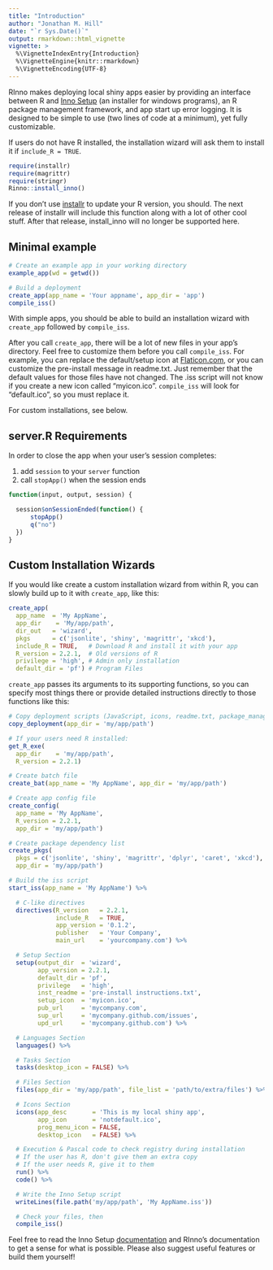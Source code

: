 ```yaml
---
title: "Introduction"
author: "Jonathan M. Hill"
date: "`r Sys.Date()`"
output: rmarkdown::html_vignette
vignette: >
  %\VignetteIndexEntry{Introduction}
  %\VignetteEngine{knitr::rmarkdown}
  %\VignetteEncoding{UTF-8}
---
```


RInno makes deploying local shiny apps easier by providing an interface between R and [Inno Setup](http://www.jrsoftware.org/isinfo.php) (an installer for windows programs), an R package management framework, and app start up error logging. It is designed to be simple to use (two lines of code at a minimum), yet fully customizable.

If users do not have R installed, the installation wizard will ask them to install it if `include_R = TRUE`.

```R
require(installr)
require(magrittr)
require(stringr)
Rinno::install_inno()
```

If you don't use [installr](https://github.com/talgalili/installr) to update your R version, you should. The next release of installr will include this function along with a lot of other cool stuff. After that release, install_inno will no longer be supported here.

## Minimal example
```R
# Create an example app in your working directory
example_app(wd = getwd())

# Build a deployment
create_app(app_name = 'Your appname', app_dir = 'app')
compile_iss()
```

With simple apps, you should be able to build an installation wizard with `create_app` followed by `compile_iss`. 

After you call `create_app`, there will be a lot of new files in your app's directory.  Feel free to customize them before you call `compile_iss`.  For example, you can replace the default/setup icon at [Flaticon.com](http://www.flaticon.com/), or you can customize the pre-install message in readme.txt. Just remember that the default values for those files have not changed. The .iss script will not know if you create a new icon called "myicon.ico". `compile_iss` will look for "default.ico", so you must replace it.

For custom installations, see below.


## server.R Requirements

In order to close the app when your user's session completes:

1. add `session` to your `server` function
2. call `stopApp()` when the session ends 

```R
function(input, output, session) {

  session$onSessionEnded(function() {
      stopApp()
      q("no")
  })
}
```

## Custom Installation Wizards

If you would like create a custom installation wizard from within R, you can slowly build up to it with `create_app`, like this:

```R
create_app(
  app_name  = 'My AppName', 
  app_dir    = 'My/app/path',
  dir_out   = 'wizard',
  pkgs      = c('jsonlite', 'shiny', 'magrittr', 'xkcd'),
  include_R = TRUE,   # Download R and install it with your app
  R_version = 2.2.1,  # Old versions of R
  privilege = 'high', # Admin only installation
  default_dir = 'pf') # Program Files
```

`create_app` passes its arguments to its supporting functions, so you can specify most things there or provide detailed instructions directly to those functions like this:

```R
# Copy deployment scripts (JavaScript, icons, readme.txt, package_manager.R, app.R)
copy_deployment(app_dir = 'my/app/path')

# If your users need R installed:
get_R_exe(
  app_dir    = 'my/app/path', 
  R_version = 2.2.1)

# Create batch file
create_bat(app_name = 'My AppName', app_dir = 'my/app/path')

# Create app config file
create_config(
  app_name = 'My AppName', 
  R_version = 2.2.1, 
  app_dir = 'my/app/path')

# Create package dependency list
create_pkgs(
  pkgs = c('jsonlite', 'shiny', 'magrittr', 'dplyr', 'caret', 'xkcd'), 
  app_dir = 'my/app/path')

# Build the iss script
start_iss(app_name = 'My AppName') %>%

  # C-like directives
  directives(R_version   = 2.2.1, 
             include_R   = TRUE, 
             app_version = '0.1.2',
             publisher   = 'Your Company', 
             main_url    = 'yourcompany.com') %>%

  # Setup Section
  setup(output_dir  = 'wizard', 
        app_version = 2.2.1,
        default_dir = 'pf', 
        privilege   = 'high',
        inst_readme = 'pre-install instructions.txt', 
        setup_icon  = 'myicon.ico',
        pub_url     = 'mycompany.com', 
        sup_url     = 'mycompany.github.com/issues',
        upd_url     = 'mycompany.github.com') %>%

  # Languages Section
  languages() %>%

  # Tasks Section
  tasks(desktop_icon = FALSE) %>%

  # Files Section
  files(app_dir = 'my/app/path', file_list = 'path/to/extra/files') %>%

  # Icons Section
  icons(app_desc       = 'This is my local shiny app',
        app_icon       = 'notdefault.ico',
        prog_menu_icon = FALSE,
        desktop_icon   = FALSE) %>%

  # Execution & Pascal code to check registry during installation
  # If the user has R, don't give them an extra copy
  # If the user needs R, give it to them
  run() %>%
  code() %>%

  # Write the Inno Setup script
  writeLines(file.path('my/app/path', 'My AppName.iss'))

  # Check your files, then
  compile_iss()
```

Feel free to read the Inno Setup [documentation](http://www.jrsoftware.org/ishelp/) and RInno's documentation to get a sense for what is possible. Please also suggest useful features or build them yourself! 
